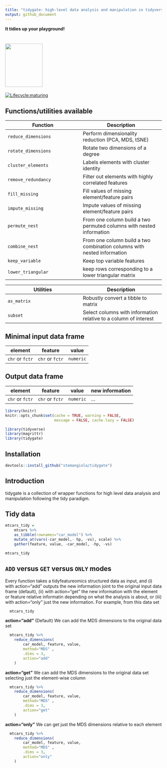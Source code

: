 ```yaml
---
title: "tidygate: high-level data analysis and manipulation in tidyverse style."
output: github_document
---
```

**It tidies up your playground!**

#  <img src="inst/logo-02.png" height="139px" width="120px" />

<!---

[![Build Status](https://travis-ci.org/stemangiola/tidygate.svg?branch=master)](https://travis-ci.org/stemangiola/tidygate) [![Coverage Status](https://coveralls.io/repos/github/stemangiola/tidygate/badge.svg?branch=master)](https://coveralls.io/github/stemangiola/tidygate?branch=master)

-->

<!-- badges: start -->
  [![Lifecycle:maturing](https://img.shields.io/badge/lifecycle-maturing-blue.svg)](https://www.tidyverse.org/lifecycle/#maturing)
 <!-- badges: end -->




## Functions/utilities available

Function | Description
------------ | -------------
`reduce_dimensions` | Perform dimensionality reduction (PCA, MDS, tSNE)
`rotate_dimensions` | Rotate two dimensions of a degree
`cluster_elements` | Labels elements with cluster identity
`remove_redundancy` | Filter out elements with highly correlated features
`fill_missing` | Fill values of missing element/feature pairs 
`impute_missing` | Impute values of missing element/feature pairs 
`permute_nest` | From one column build a two permuted columns with nested information
`combine_nest` | From one column build a two combination columns with nested information
`keep_variable` | Keep top variable features
`lower_triangular` | keep rows corresponding to a lower triangular matrix

Utilities | Description
------------ | -------------
`as_matrix` | Robustly convert a tibble to matrix 
`subset`| Select columns with information relative to a column of interest

## Minimal input data frame

element | feature | value
------------ | ------------- | -------------
`chr` or `fctr` | `chr` or `fctr` | `numeric`

## Output data frame

element | feature | value | new information
------------ | ------------- | ------------- | -------------
`chr` or `fctr` | `chr` or `fctr` | `numeric` | ...


```r
library(knitr)
knitr::opts_chunk$set(cache = TRUE, warning = FALSE,
                      message = FALSE, cache.lazy = FALSE)

library(tidyverse)
library(magrittr)
library(tidygate)

```

## Installation

```r

devtools::install_github("stemangiola/tidygate")

```

## Introduction

tidygate is a collection of wrapper functions for high level data analysis and manipulation following the tidy paradigm.

## Tidy data

```r
mtcars_tidy = 
	mtcars %>% 
	as_tibble(rownames="car_model") %>% 
	mutate_at(vars(-car_model,- hp, -vs), scale) %>%
	gather(feature, value, -car_model, -hp, -vs)

mtcars_tidy
```

## `ADD` versus `GET` versus `ONLY` modes

Every function takes a tidyfeatureomics structured data as input, and (i) with action="add" outputs the new information joint to the original input data frame (default), (ii) with action="get" the new information with the element or feature relative informatin depending on what the analysis is about, or (iii) with action="only" just the new information. For example, from this data set

```r
  mtcars_tidy
```

**action="add"** (Default)
We can add the MDS dimensions to the original data set

```r
  mtcars_tidy %>%
    reduce_dimensions(
    	car_model, feature, value, 
    	method="MDS" ,
    	.dims = 3,
    	action="add"
    )
```

**action="get"** 
We can add the MDS dimensions to the original data set selecting just the element-wise column

```r
  mtcars_tidy %>%
    reduce_dimensions(
    	car_model, feature, value, 
    	method="MDS" ,
    	.dims = 3,
    	action="get"
    )
```

**action="only"**
We can get just the MDS dimensions relative to each element

```r
  mtcars_tidy %>%
    reduce_dimensions(
    	car_model, feature, value, 
    	method="MDS" ,
    	.dims = 3,
    	action="only"
    )
```
